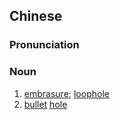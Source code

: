 ==Chinese==
{{zh-forms|s=枪眼}}

===Pronunciation===
{{zh-pron
|m=qiāngyǎn
|c=coeng1 ngaan5
|cat=n
}}

===Noun===
{{zh-noun}}

# [[embrasure]]; [[loophole]]
# [[bullet]] [[hole]]
